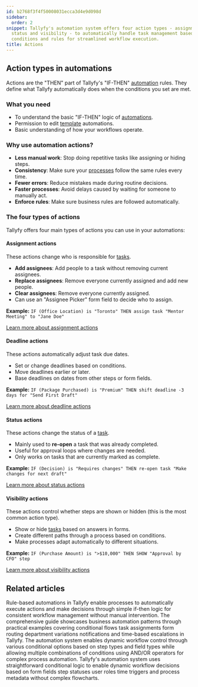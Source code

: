 ```yaml
---
id: b2768f3f4f50008031ecca3d4e9d098d
sidebar:
  order: 2
snippet: Tallyfy's automation system offers four action types - assignment deadline
  status and visibility - to automatically handle task management based on predefined
  conditions and rules for streamlined workflow execution.
title: Actions
---
```


## Action types in automations

Actions are the "THEN" part of Tallyfy's "IF-THEN" [automation](/products/pro/documenting/templates/automations/) rules. They define what Tallyfy automatically does when the conditions you set are met.

### What you need
- To understand the basic "IF-THEN" logic of [automations](/products/pro/documenting/templates/automations/).
- Permission to edit [template](/products/pro/documenting/templates/) automations.
- Basic understanding of how your workflows operate.

### Why use automation actions?
- **Less manual work**: Stop doing repetitive tasks like assigning or hiding steps.
- **Consistency**: Make sure your [processes](/products/pro/tracking-and-tasks/processes/) follow the same rules every time.
- **Fewer errors**: Reduce mistakes made during routine decisions.
- **Faster processes**: Avoid delays caused by waiting for someone to manually act.
- **Enforce rules**: Make sure business rules are followed automatically.

### The four types of actions

Tallyfy offers four main types of actions you can use in your automations:

#### Assignment actions
These actions change who is responsible for [tasks](/products/pro/tracking-and-tasks/tasks/).
- **Add assignees**: Add people to a task without removing current assignees.
- **Replace assignees**: Remove everyone currently assigned and add new people.
- **Clear assignees**: Remove everyone currently assigned.
- Can use an "Assignee Picker" form field to decide who to assign.

**Example:** `IF (Office Location) is "Toronto" THEN assign task "Mentor Meeting" to "Jane Doe"`

[Learn more about assignment actions](/products/pro/documenting/templates/automations/actions/asignment-actions/)

#### Deadline actions
These actions automatically adjust task due dates.
- Set or change deadlines based on conditions.
- Move deadlines earlier or later.
- Base deadlines on dates from other steps or form fields.

**Example:** `IF (Package Purchased) is "Premium" THEN shift deadline -3 days for "Send First Draft"`

[Learn more about deadline actions](/products/pro/documenting/templates/automations/actions/deadline-actions/)

#### Status actions
These actions change the status of a [task](/products/pro/tracking-and-tasks/tasks/).
- Mainly used to **re-open** a task that was already completed.
- Useful for approval loops where changes are needed.
- Only works on tasks that are currently marked as complete.

**Example:** `IF (Decision) is "Requires changes" THEN re-open task "Make changes for next draft"`

[Learn more about status actions](/products/pro/documenting/templates/automations/actions/status-actions/)

#### Visibility actions
These actions control whether steps are shown or hidden (this is the most common action type).
- Show or hide [tasks](/products/pro/tracking-and-tasks/tasks/) based on answers in forms.
- Create different paths through a process based on conditions.
- Make processes adapt automatically to different situations.

**Example:** `IF (Purchase Amount) is ">$10,000" THEN SHOW "Approval by CFO" step`

[Learn more about visibility actions](/products/pro/documenting/templates/automations/actions/visibility-actions/)


<PageTree />


## Related articles
<CardGrid>
<LinkTitleCard header="<b>Templates > Automations</b>" href="/products/pro/documenting/templates/automations/" > Rule-based automations in Tallyfy enable processes to automatically execute actions and make decisions through simple if-then logic for consistent workflow management without manual intervention. </LinkTitleCard>
<LinkTitleCard header="<b>Automations > Examples</b>" href="/products/pro/documenting/templates/automations/examples/" > The comprehensive guide showcases business automation patterns through practical examples covering conditional flows task assignments form routing department variations notifications and time-based escalations in Tallyfy. </LinkTitleCard>
<LinkTitleCard header="<b>Conditionals > Conditionals (IF) explained</b>" href="/products/pro/documenting/templates/automations/conditionals/conditionals-explained/" > The automation system enables dynamic workflow control through various conditional options based on step types and field types while allowing multiple combinations of conditions using AND/OR operators for complex process automation. </LinkTitleCard>
<LinkTitleCard header="<b>Automations > Conditionals</b>" href="/products/pro/documenting/templates/automations/conditionals/" > Tallyfy's automation system uses straightforward conditional logic to enable dynamic workflow decisions based on form fields step statuses user roles time triggers and process metadata without complex flowcharts. </LinkTitleCard>
</CardGrid>